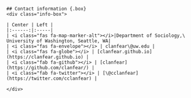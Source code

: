 ```block
## Contact information {.box}
<div class="info-box">

| Center | Left |
|:------:|:-----|
| <i class="fas fa-map-marker-alt"></i>|Department of Sociology,\
University of Washington, Seattle, WA|
| <i class="fas fa-envelope"></i> | clanfear\@uw.edu |
| <i class="fas fa-globe"></i> | [clanfear.github.io](https://clanfear.github.io) |
| <i class="fab fa-github"></i> | [clanfear](https://github.com/clanfear/) |
| <i class="fab fa-twitter"></i> | [\@cclanfear](https://twitter.com/cclanfear) |

</div>
```